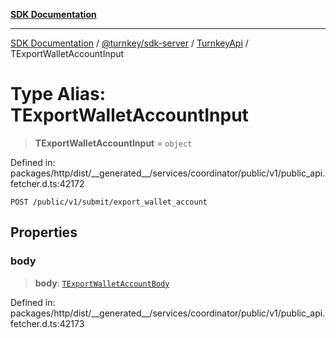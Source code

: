 [**SDK Documentation**](../../../../../README.mdx)

***

[SDK Documentation](../../../../../packages.mdx) / [@turnkey/sdk-server](../../../README.mdx) / [TurnkeyApi](../README.mdx) / TExportWalletAccountInput

# Type Alias: TExportWalletAccountInput

> **TExportWalletAccountInput** = `object`

Defined in: packages/http/dist/\_\_generated\_\_/services/coordinator/public/v1/public\_api.fetcher.d.ts:42172

`POST /public/v1/submit/export_wallet_account`

## Properties

### body

> **body**: [`TExportWalletAccountBody`](TExportWalletAccountBody.mdx)

Defined in: packages/http/dist/\_\_generated\_\_/services/coordinator/public/v1/public\_api.fetcher.d.ts:42173

